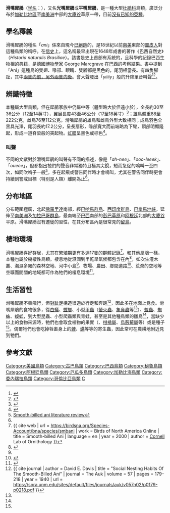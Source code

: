 {{Speciesbox
| status = LC
| status_system = IUCN3.1
| status_ref = <ref>{{cite iucn|url=https://www.iucnredlist.org/details/22684434/0 |title=''Crotophaga ani'' |author=BirdLife International |author-link=BirdLife International |year=2012 |access-date=26 November 2013|ref=harv}}</ref>
| image = Smooth-billed ani (Crotophaga ani) GC.JPG
| image_caption = 摄于[[大开曼|大开曼]]
| genus = Crotophaga
| species = ani
| authority = [[Linnaeus|Linnaeus]], [[自然系統|1758]]
| range_map = Crotophaga ani distr.png
| range_map_caption = 滑嘴犀鵑的分布
}}

'''滑嘴犀鵑'''（[[学名|学名]]：''{{lang|la|Crotophaga ani}}''），又名'''光嘴犀鵑'''或'''平嘴犀鵑'''，是一種大型[[杜鵑科|杜鵑科]]鳥類，廣泛分布於[[加勒比地區|加勒比地區]]至[[南美洲|南美洲]]中部的[[大廈谷|大廈谷]]草原一帶，目前[[單型|沒有已知的亞種]]。

== 學名釋義 ==
滑嘴犀鵑的種名「''ani''」係來自現今[[絕跡語言|已絕跡]]的{{link-en|圖皮語|Old Tupi}}，是18世紀以前[[南美|南美]]東部的[[圖皮人|圖皮人]]對這種鳥類的稱呼。在[[信史|信史]]上，這名稱最早出現在1648年成書的著作《巴西自然史》（''Historia naturalis Brasiliae''）。該書是史上首部有系統的，且科學的記錄巴西生物相的典籍，是[[德國|德國]][[博物學家|博物學家]] George Marcgrave 在[[巴西|巴西]]的考察結果。書中提到「Ani」這種鳥的雙翅、喙部、眼睛、雙腳都是黑色的，尾羽相當長。有四隻腳趾，其中[[對趾足|兩隻向前，另外兩隻向後]]。會大聲發出「''yiiiiy''」般的升降單音叫聲<ref>{{cite book | author = Georgi Marcgravi | title = "Historiæ naturalis Brasiliæ" | publisher = Apud Franciscum Hackium | year = 1648 | page = 193 | url = https://books.google.com.tw/books?id=j5KAnAw6jNYC&pg=PA32&lpg=PA32&dq=Historia+Naturalis+Brasiliae+ani&source=bl&ots=EGN5sAekxU&sig=9Wbv0b63EBK72tTAaOhMe_DMjD8&hl=zh-TW&sa=X&ved=2ahUKEwjH8-Si6-jYAhUEE7wKHYKtDeoQ6AEwCnoECBEQAQ#v=onepage&q=Historia%20Naturalis%20Brasiliae%20ani&f=false | access-date = 2018-01-21 | archive-date = 2018-07-09 | archive-url = https://web.archive.org/web/20180709094414/https://books.google.com.tw/books?id=j5KAnAw6jNYC&pg=PA32&lpg=PA32&dq=Historia+Naturalis+Brasiliae+ani&source=bl&ots=EGN5sAekxU&sig=9Wbv0b63EBK72tTAaOhMe_DMjD8&hl=zh-TW&sa=X&ved=2ahUKEwjH8-Si6-jYAhUEE7wKHYKtDeoQ6AEwCnoECBEQAQ#v=onepage&q=Historia%20Naturalis%20Brasiliae%20ani&f=false | dead-url = no }}</ref><ref>{{cite book | author = James A. Jobling | title = "Helm Dictionary of Scientific Bird Names" | publisher = Christopher Helm Publishers Ltd | year = 2009 | isbn = 978-1-4081-2501-4 | page = 48 | url = https://books.google.com.tw/books?id=-RfSBAAAQBAJ&pg=PA48&lpg=PA48&dq=Crotophaga+ani+1648&source=bl&ots=TYg1EhNyHR&sig=kGD_smCGISc0OXoI3-sEyPEllO0&hl=zh-TW&sa=X&ved=2ahUKEwifqtWY5ujYAhXGHJQKHdAVCKsQ6AEwCnoECBEQAQ#v=onepage&q=Crotophaga%20ani%201648&f=false | access-date = 2018-01-21 | archive-date = 2018-07-09 | archive-url = https://web.archive.org/web/20180709153808/https://books.google.com.tw/books?id=-RfSBAAAQBAJ&pg=PA48&lpg=PA48&dq=Crotophaga+ani+1648&source=bl&ots=TYg1EhNyHR&sig=kGD_smCGISc0OXoI3-sEyPEllO0&hl=zh-TW&sa=X&ved=2ahUKEwifqtWY5ujYAhXGHJQKHdAVCKsQ6AEwCnoECBEQAQ#v=onepage&q=Crotophaga%20ani%201648&f=false | dead-url = no }}</ref>。

== 辨識特徵 ==
本種屬大型鳥類，但在犀鵑家族中仍屬中等（體型略大於{{link-en|溝嘴犀鵑|Groove-billed ani}}但遠小於{{link-en|大犀鵑|Greater ani}}），全長約30至36公分（12至14英寸），翼展長度43至46公分（17至18英寸）<ref name = whatbird>{{cite web | url = https://identify.whatbird.com/obj/869/overview/Smooth-billed_Ani.aspx | title = Smooth-billed Ani | language = en | author = Gary Owen Dick | work = Whatbird.com | accessdate = 2018-02-01 | archive-date = 2019-09-07 | archive-url = https://web.archive.org/web/20190907030919/http://identify.whatbird.com/obj/869/overview/Smooth-billed_Ani.aspx | dead-url = no }}</ref>；雄鳥體重88至222公克，雌鳥76至112公克。滑嘴犀鵑的雄鳥和雌鳥外型大致相同；成鳥羽色全黑具光澤，尾羽長約17.2公分，呈長扇形，喙部寬大而前端略為下彎，頂部明顯隆起，形成一道脊梁般的突起物。[[虹膜|虹膜]]呈黑色或棕色<ref name = hbw>{{cite book | author = R. B. Payne in Josep del Hoyo, Andrew Elliott, Jordi Sargatal. eds. | title = "Handbook of the Birds of the World, Volume 4: Sandgrouse to Cuckoos" | publisher = Lynx Edicions | year = 1997 | isbn = 978-84-87334-22-1 | page = 602 }}</ref>。

=== 叫聲 ===
不同的文獻對於滑嘴犀鵑的叫聲有不同的描述，像是「''ah-nee''」、「''ooo-leeek''」、「''oueee''」，但都指出牠們的聲音非常獨特且極其尖銳，短而急促的鳴叫一至四次，如同吹哨子一般<ref>[http://myfwc.com/media/4112788/SmoothBilledAni-LiteratureReview.pdf Smooth-billed ani literature review]</ref>。多在起飛或警告同伴時才會鳴叫，尤其在警告同伴時更會持續到警戒目標（特別是人類）離開為止<ref name = Davis/>。

== 分布地區 ==
分布範圍極廣，北起[[佛羅里達|佛羅里達]]南部，經[[巴哈馬群島|巴哈馬群島]]、[[西印度群島|西印度群島]]、[[巴拿馬地峽|巴拿馬地峽]]，延伸至[[南美洲|南美洲]]及[[加拉巴哥群島|加拉巴哥群島]]，最南端至[[巴西|巴西]]南部的[[彭巴草原|彭巴草原]]和[[阿根廷|阿根廷]]北部的[[大廈谷|大廈谷]]平原。滑嘴犀鵑沒有遷徙的習性，在其分布區內是很常見的[[留鳥|留鳥]]。

== 棲地環境 ==
滑嘴犀鵑喜好群居，尤其在繁殖期更有多達17隻的群體記錄<ref>{{ cite web | url = https://birdsna.org/Species-Account/bna/species/smbani | work = Birds of North America Online | title = Smooth-billed Ani | language = en | year = 2000 | author = [[康乃爾大學|Cornell]] Lab of Ornithology }}</ref>。和其他犀鵑一樣，本種也屬於樹棲性鳥類。棲息地從濕潤到半乾旱氣候都包含在內<ref>{{cite book | author = Steven L. Hilty | title = "Birds of Venezuela" | publisher = [[Princeton_University_Press|Princeton University Press]] (second edition) | year = 2003 | isbn = 978-0-691-09250-8 | page = 354 }}</ref>，如次生灌木叢、潮濕多霧的森林空地、河中小島<ref name = hbw/>、牧場、農田、鄉間道路<ref name = Jamaica>{{cite book | author = Ann Haynes-Sutton, Audrey Downer, Robert Sutton | title = "A Photographic Guide to the Birds of Jamaica" | publisher = [[Princeton_University_Press|Princeton University Press]] | year = 2009 | isbn = 978-0-691-14391-0 }}</ref>、荒棄的空地等空曠而開闊的地域都可作為牠們的棲息環境<ref>{{cite book | author = Robert S. Ridgely | title = "A Guide to the Birds of Panama" | publisher = [[Princeton_University_Press|Princeton University Press]] | year = 1976 | isbn = 978-0-691-08174-8 }}</ref>。

== 生活習性 ==
滑嘴犀鵑不善飛行，但[[對趾足|對趾足]]構造很適於行走和奔跑<ref name = Davis>{{ cite journal | author = David E. Davis | title = "Social Nesting Habits Of The Smooth-Billed Ani" | journal = The Auk | volume = 57 | pages = 179–218 | year = 1940 | url = https://sora.unm.edu/sites/default/files/journals/auk/v057n02/p0179-p0218.pdf }}</ref>，因此多在地面上覓食。滑嘴犀鵑的食物很多，從[[白蟻|白蟻]]、[[螳螂|螳螂]]、小型[[甲蟲|甲蟲]]（[[螢火蟲|螢火蟲]]、[[象鼻蟲|象鼻蟲]]等<ref name = hbw/>）、[[蝗蟲|蝗蟲]]、[[蜘蛛|蜘蛛]]、[[蜈蚣|蜈蚣]]，到大型昆蟲、小型爬蟲類與青蛙，甚至是其他種鳥類的雛鳥<ref name = Jamaica/>，當缺少以上的食物來源時，牠們也會取食植物的果實（{{link-en|垂花琴木|Citharexylum spinosum}}、[[柑橘屬|柑橘屬]]、[[烏蘞莓屬|烏蘞莓屬]]等）或是種子<ref name = Jamaica/>。偶爾牠們也會吃掉牲畜身上的[[蜱|蜱]]、[[蟎|蟎]]等等的寄生蟲，因此常可在農耕地附近見到牠們。

== 參考文獻 ==
{{Commonscat|Crotophaga ani}}
{{Reflist}}

{{Taxonbar}}

[[Category:美國鳥類|Category:美國鳥類]]
[[Category:古巴鳥類|Category:古巴鳥類]]
[[Category:巴西鳥類|Category:巴西鳥類]]
[[Category:秘魯鳥類|Category:秘魯鳥類]]
[[Category:阿根廷鳥類|Category:阿根廷鳥類]]
[[Category:厄瓜多鳥類|Category:厄瓜多鳥類]]
[[Category:加勒比海鳥類|Category:加勒比海鳥類]]
[[Category:委內瑞拉鳥類|Category:委內瑞拉鳥類]]
[[Category:哥倫比亞鳥類|Category:哥倫比亞鳥類]]
[[Category:1758年描述的鳥類|C]]